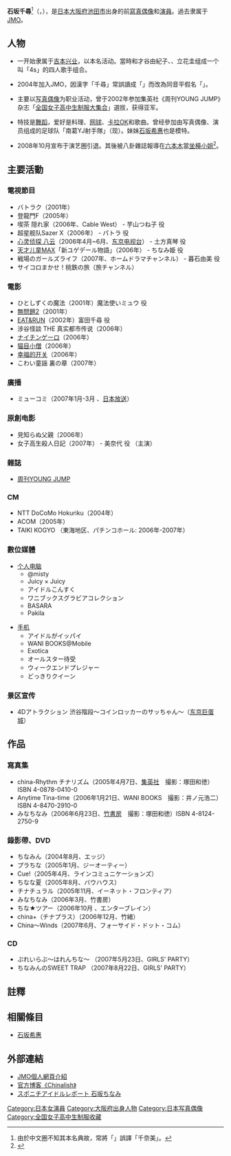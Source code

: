 {{Infobox model
| name          = 石坂千寻
| image         = 
| image_size    = 
| caption       = 
| alt           = 
| foreign_name = {{lang|ja|石坂 ちなみ［いしざか－］}}
| romaji =  Ishizaka Chinami 
| birth_name    = {{lang|ja|石坂 千尋}}（日文同音）
| birth_date    = {{birth date and age|1984|6|23}}
| birth_place   = [[大阪府|大阪府]][[池田市|池田市]]
| death_date    = 
| death_place   = 
| other_names   = 
| occupation    = 模特、演员
| nationality   = {{JPN}}
| ethnicity     = 
| height        = {{height|m=158}}
| hair_color    = 
| eye_color     = 
| measurements  = 83-58-84
| weight        = 
| dress_size    = 
| collar        = 
| suit          = 
| shoe_size     = 22.0cm
| agency        =
| spouse        = 
| relatives     = [[石坂希惠|石坂希惠]]（妹）
| website       = 
}}

'''石坂千尋'''<ref>由於中文圈不知其本名典故，常將「{{lang|ja|ちなみ}}」誤譯「千奈美」。</ref>（{{lang-ja|石坂 ちなみ}}，{{bd|1984年|6月23日}}），是[[日本|日本]][[大阪府|大阪府]][[池田市|池田市]]出身的前[[寫真偶像|寫真偶像]]和[[演員|演員]]。過去隶属于[[JMO|JMO]]。

== 人物 ==
*一开始隶属于[[吉本兴业|吉本兴业]]，以本名活动。當時和才谷由紀子、{{link-ja|秋野一美|秋野ひとみ (女優)}}、立花圭组成一个叫「4s」的四人歌手组合。

*2004年加入JMO，因漢字「千尋」常誤讀成「{{lang|ja|ちひろ}}」而改為同音平假名「{{lang|ja|ちなみ}}」。

*主要以[[写真偶像|写真偶像]]为职业活动，曾于2002年参加集英社《周刊YOUNG JUMP》杂志「[[全国女子高中生制服收藏|全国女子高中生制服大集合]]」選拔，获得亚军。

*特技是[[舞蹈|舞蹈]]，爱好是料理、[[网球|网球]]、[[卡拉OK|卡拉OK]]和歌曲。曾经參加由写真偶像、演员组成的足球队「南葛YJ射手隊」（现{{link-ja|南葛射手隊|南葛シューターズ}}）。妹妹[[石坂希惠|石坂希惠]]也是模特。

*2008年10月宣布于演艺圈引退。其後被八卦雜誌報導在[[六本木|六本木]]當[[坐檯小姐|坐檯小姐]]<ref>{{Cite web |url=http://www.kobunsha.com/shelf/magazine/past?magazinenumberid=1561 |title=《FLASH》2008年11月4日号 |accessdate=2013年10月31日 |archive-date=2013年11月2日 |archive-url=https://web.archive.org/web/20131102173523/http://www.kobunsha.com/shelf/magazine/past?magazinenumberid=1561 |dead-url=no }}</ref>。

== 主要活動 ==
=== 電視節目 ===
*バトラク（2001年）
*登龍門F（2005年）
*喫茶 隠れ家（2006年、Cable West） - 芋山つね子 役
*超星舰队Sazer X（2006年） - パトラ 役
*[[心灵侦探_八云|心灵侦探 八云]]（2006年4月~6月、[[东京电视台|东京电视台]]） - 土方真琴 役
*[[天才儿童MAX|天才儿童MAX]]「新ユゲデール物語」（2006年） - ちなみ姫 役
*戦場のガールズライフ（2007年、ホームドラマチャンネル） - 暮石由美 役
*サイコロまかせ！桃鉄の旅（旅チャンネル）

=== 電影 ===
*ひとしずくの魔法（2001年）魔法使いミュウ 役
*[[無問題2|無問題2]]（2001年）
*[[EAT&RUN|EAT&RUN]]（2002年）富田千尋 役
*涉谷怪談 THE 真实都市传说（2006年）
*[[ナイチンゲーロ|ナイチンゲーロ]]（2006年）
*[[猫目小僧_(映画)|猫目小僧]]（2006年）
*[[幸福的开关|幸福的开关]]（2006年）
*こわい童謡 裏の章（2007年）

=== 廣播 ===
*ミューコミ（2007年1月-3月 、[[日本放送|日本放送]]）

=== 原創电影 ===
*見知らぬ父親（2006年）
*女子高生殺人日記（2007年） - 美奈代 役 （主演）

=== 雜誌 ===
*[[周刊YOUNG_JUMP|周刊YOUNG JUMP]]

=== CM ===
*NTT DoCoMo Hokuriku（2004年）
*ACOM（2005年）
*TAIKI KOGYO （東海地区、パチンコホール: 2006年-2007年）

=== 數位媒體 ===
*[[个人电脑|个人电脑]]
**@misty
**Juicy × Juicy
**アイドルこんすく
**ワニブックスグラビアコレクション
**BASARA
**Pakila

*[[手机|手机]]
**アイドルがイッパイ
**WANI BOOKS@Mobile
**Exotica
**オールスター待受
**ウィークエンドプレジャー
**どっきりクイーン
=== 景区宣传 ===
*4Dアトラクション 渋谷階段～コインロッカーのサッちゃん～（[[东京巨蛋城|东京巨蛋城]]）

== 作品 ==
=== 寫真集 ===
* china-Rhythm チナリズム（2005年4月7日、[[集英社|集英社]]　撮影：塚田和徳）ISBN 4-0878-0410-0
* Anytime Tina-time（2006年1月21日、WANI BOOKS　撮影：井ノ元浩二）ISBN 4-8470-2910-0
* みなちなみ（2006年6月23日、[[竹書房|竹書房]]　撮影：塚田和徳）ISBN 4-8124-2750-9

=== 錄影帶、DVD ===
*ちなみん（2004年8月、エッジ）
*プラちな（2005年1月、ジーオーティー）
*Cue!（2005年4月、ラインコミュニケーションズ）
*ちなな夏（2005年8月、バウハウス）
*チナチュラル（2005年11月、イーネット・フロンティア）
*みなちなみ（2006年3月、竹書房）
*ちな★ツアー（2006年10月 、エンターブレイン）
*china+（チナプラス）（2006年12月、竹緒）
*China～Winds（2007年6月、フォーサイド・ドット・コム）

=== CD ===
* ぷれいらぶ～はれんちな～ （2007年5月23日、GIRLS' PARTY）
* ちなみんのSWEET TRAP （2007年8月22日、GIRLS' PARTY）

== 註釋 ==
{{reflist}}

== 相關條目 ==
*[[石坂希惠|石坂希惠]]

== 外部連結 ==
* [https://web.archive.org/web/20111101195820/http://www.jmo.co.jp/profile/ishizaka.htm JMO個人網頁介紹]
* [http://ameblo.jp/ishizaka-chinami/ 官方博客《Chinalish》] {{Wayback|url=http://ameblo.jp/ishizaka-chinami/ |date=20111102062154 }}
* [https://web.archive.org/web/20111027151141/http://www.sponichi.co.jp/gravure/special/ir_ishizakachinami/20070526top.html スポニチアイドルレポート 石坂ちなみ]

{{DEFAULTSORT:Ishizaka Chinami}}
[[Category:日本女演員|Category:日本女演員]]
[[Category:大阪府出身人物|Category:大阪府出身人物]]
[[Category:日本写真偶像|Category:日本写真偶像]]
[[Category:全国女子高中生制服收藏|Category:全国女子高中生制服收藏]]